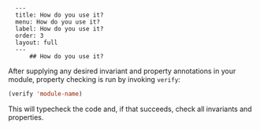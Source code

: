       ---
      title: How do you use it?
      menu: How do you use it?
      label: How do you use it?
      order: 3
      layout: full
      ---
          ## How do you use it?

After supplying any desired invariant and property annotations in your module,
property checking is run by invoking `verify`:

```lisp
(verify 'module-name)
```

This will typecheck the code and, if that succeeds, check all invariants and
properties.
